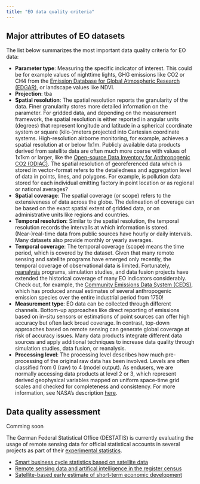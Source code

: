 ```yaml
---
title: "EO data quality criteria"
---
```


## Major attributes of EO datasets

The list below summarizes the most important data quality criteria for EO data:

- **Parameter type**: Measuring the specific indicator of interest. This could be for example
values of nighttime lights, GHG emissions like CO2 or CH4 from the 
[Emission Database for Global Atmospheric Research (EDGAR)](https://edgar.jrc.ec.europa.eu/), 
or landscape values like NDVI.
- **Projection**: tba
- **Spatial resolution**: The spatial resolution reports the granularity of the data.
Finer granularity stores more detailed information on the parameter. For gridded data,
and depending on the measurement framework, the spatial resolution is either reported in angular units
(degrees) that represent longitude and latitude in a spherical coordinate system or
square (kilo-)meters projected into Cartesian coordinate systems. High-resolution
airborne monitoring, for example, achieves a spatial resolution at or below 1x1m.
Publicly available data products derived from satellite data are often much more coarse
with values of 1x1km or larger, like the 
[Open-source Data Inventory for Anthropogenic CO2 (ODIAC)](https://odiac.org/index.html). 
The spatial resolution of georeferenced data which is stored in vector-format refers to the detailedness and aggregation level 
of data in points, lines, and polygons. For example, is pollution data stored for each 
individual emitting factory in point location or as regional or national averages?
- **Spatial coverage**: The spatial coverage (or scope) refers to the extensiveness
of data across the globe. The delineation of coverage can be based on the exact
spatial extent of gridded data, or on administrative units like regions and countries.
- **Temporal resolution**: Similar to the spatial resolution, the temporal resolution
records the intervalls at which information is stored. (Near-)real-time data from
public sources have hourly or daily intervals. Many datasets also provide monthly
or yearly averages.
- **Temporal coverage**: The temporal coverage (scope) means the time period, which
is covered by the dataset. Given that many remote sensing and satellite programs have emerged
only recently, the temporal coverage of observational data is limited. Fortunately, [reanalysis](https://climate.copernicus.eu/climate-reanalysis) programs, simulation studies,
and data fusion projects have extended the historical coverage of many EO indicators considerably.
Check out, for example, the [Community Emissions Data System (CEDS)](https://www.pnnl.gov/projects/ceds),
which has produced annual estimates of several anthropogenic emission species 
over the entire industrial period from 1750!
- **Measurement type**: EO data can be collected through different channels. Bottom-up
approaches like direct reporting of emissions based on in-situ sensors or estimations 
of point sources can offer high accuracy but often lack broad coverage. 
In contrast, top-down approaches based on remote sensing can generate global coverage 
at risk of accuracy issues. Many data products integrate different data sources and
apply additional techniques to increase data quality through simulation studies,
data fusion, or reanalysis.
- **Processing level**: The processing level describes how much pre-processing of
the original raw data has been involved. Levels are often classified from 0 (raw)
to 4 (model output). As endusers, we are normally accessing data products at level 2 or 3, which
represent derived geophysical variables mapped on uniform space-time grid scales and checked
for completeness and consistency. For more information, see NASA's description [here](https://www.earthdata.nasa.gov/learn/earth-observation-data-basics/data-processing-levels).

## Data quality assessment

Comming soon

The German Federal Statistical Office (DESTATIS) is currently evaluating the
usage of remote sensing data for official statistical accounts in several projects
as part of their [experimental statistics](https://www.destatis.de/EN/Service/EXSTAT/_node.html).

- [Smart business cycle statistics based on satellite data](https://www.destatis.de/EN/Service/EXSTAT/Datensaetze/satellite-data.html)
- [Remote sensing data and artifical intelligence in the register census](https://www.destatis.de/EN/Service/EXSTAT/Datensaetze/register-census.html)
- [Satellite-based early estimate of short-term economic development](https://www.destatis.de/EN/Service/EXSTAT/Datensaetze/satellite-based-early-estimate.html)


